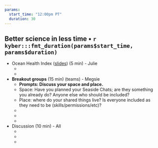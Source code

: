 ```yaml
---
params:
  start_time: "12:00pm PT"
  duration: 30
---
```


## Better science in less time • `r kyber:::fmt_duration(params$start_time, params$duration)`

- Ocean Health Index ([slides](https://docs.google.com/presentation/d/162tpUZEFkpTUI4K3Yl_mF6HLxsgwO_d7bvF5F4igxfk/edit?usp=sharing)) (5 min) - Julie
  - ‎
  - 
- **Breakout groups** (15 min) (teams) - Megsie
  - **Prompts: Discuss your space and place.** 
  - Space: Have you planned your Seaside Chats; are they something you already do? Anyone else who should be included? 
  - Place: where do your shared things live? Is everyone included as they need to be (skills/permissions/etc)?
  - ‎
  -
  -
- Discussion (10 min) - All
  - ‎
  -
  -
